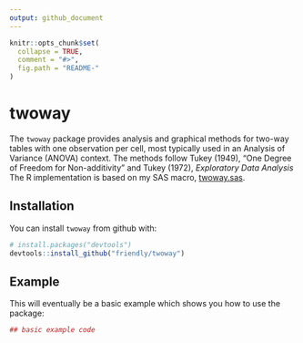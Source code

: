```yaml
---
output: github_document
---
```


<!-- README.md is generated from README.Rmd. Please edit that file -->

```r
knitr::opts_chunk$set(
  collapse = TRUE,
  comment = "#>",
  fig.path = "README-"
)
```

# twoway

The `twoway` package provides analysis and graphical methods for two-way tables with one observation per cell,
most typically used in an Analysis of Variance (ANOVA) context.
The methods follow Tukey (1949), "One Degree of Freedom for Non-additivity" and Tukey (1972), *Exploratory Data Analysis*
The R implementation is based on my SAS macro, [twoway.sas](http://www.datavis.ca/sasmac/twoway.html).

## Installation

You can install `twoway` from github with:

```r
# install.packages("devtools")
devtools::install_github("friendly/twoway")
```

## Example

This will eventually be a basic example which shows you how to use the package:

```r
## basic example code
```
